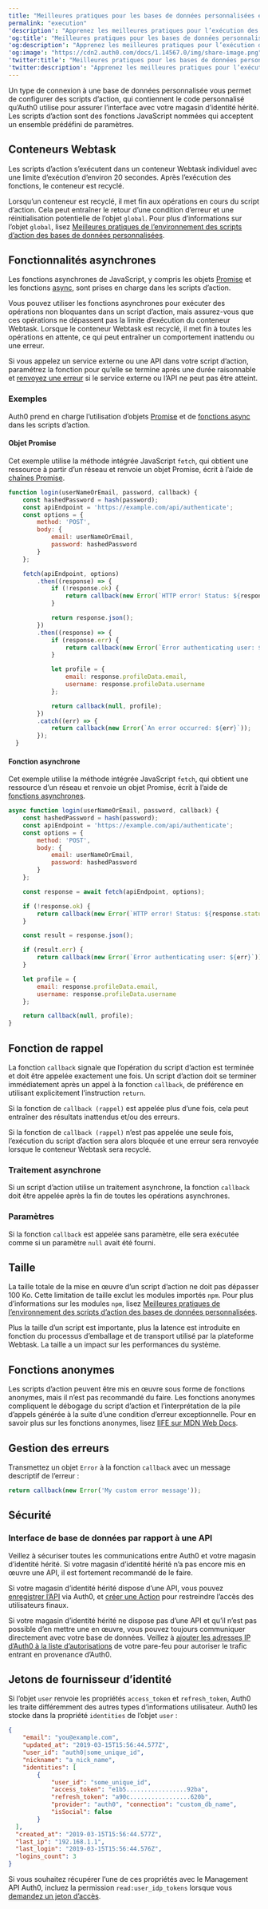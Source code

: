 ```yaml
---
title: "Meilleures pratiques pour les bases de données personnalisées et l’exécution des scripts d’action"
permalink: "execution"
'description': "Apprenez les meilleures pratiques pour l’exécution des scripts d’action des bases de données personnalisées."
'og:title': "Meilleures pratiques pour les bases de données personnalisées et l’exécution des scripts d’action"
'og:description': "Apprenez les meilleures pratiques pour l’exécution des scripts d’action des bases de données personnalisées."
'og:image': "https://cdn2.auth0.com/docs/1.14567.0/img/share-image.png"
'twitter:title': "Meilleures pratiques pour les bases de données personnalisées et l’exécution des scripts d’action"
'twitter:description': "Apprenez les meilleures pratiques pour l’exécution des scripts d’action des bases de données personnalisées."
---
```


Un type de connexion à une base de données personnalisée vous permet de configurer des scripts d’action, qui contiennent le code personnalisé qu’Auth0 utilise pour assurer l’interface avec votre magasin d’identité hérité. Les scripts d’action sont des fonctions JavaScript nommées qui acceptent un ensemble prédéfini de paramètres.

## Conteneurs Webtask

Les scripts d’action s’exécutent dans un conteneur Webtask individuel avec une limite d’exécution d’environ 20 secondes. Après l’exécution des fonctions, le conteneur est recyclé.

Lorsqu’un conteneur est recyclé, il met fin aux opérations en cours du script d’action. Cela peut entraîner le retour d’une condition d’erreur et une réinitialisation potentielle de l’objet `global`. Pour plus d’informations sur l’objet `global`, lisez [Meilleures pratiques de l’environnement des scripts d’action des bases de données personnalisées](/docs/fr-ca/authenticate/database-connections/custom-db/custom-database-connections-scripts/environment).

## Fonctionnalités asynchrones

Les fonctions asynchrones de JavaScript, y compris les objets [Promise](https://developer.mozilla.org/en-US/docs/Web/JavaScript/Reference/Global_Objects/Promise) et les fonctions [async](https://developer.mozilla.org/en-US/docs/Web/JavaScript/Reference/Statements/async_function), sont prises en charge dans les scripts d’action.

Vous pouvez utiliser les fonctions asynchrones pour exécuter des opérations non bloquantes dans un script d’action, mais assurez-vous que ces opérations ne dépassent pas la limite d’exécution du conteneur Webtask. Lorsque le conteneur Webtask est recyclé, il met fin à toutes les opérations en attente, ce qui peut entraîner un comportement inattendu ou une erreur.

Si vous appelez un service externe ou une API dans votre script d’action, paramétrez la fonction pour qu’elle se termine après une durée raisonnable et [renvoyez une erreur](#error-handling) si le service externe ou l’API ne peut pas être atteint.

### Exemples

Auth0 prend en charge l’utilisation d’objets [Promise](https://developer.mozilla.org/en-US/docs/Web/JavaScript/Reference/Global_Objects/Promise) et de [fonctions async](https://developer.mozilla.org/en-US/docs/Web/JavaScript/Reference/Statements/async_function) dans les scripts d’action.

#### Objet Promise

Cet exemple utilise la méthode intégrée JavaScript `fetch`, qui obtient une ressource à partir d’un réseau et renvoie un objet Promise, écrit à l’aide de [chaînes Promise](https://developer.mozilla.org/en-US/docs/Web/JavaScript/Guide/Using_promises#chaining).

```javascript lines
function login(userNameOrEmail, password, callback) {
	const hashedPassword = hash(password);
	const apiEndpoint = 'https://example.com/api/authenticate';
	const options = {
		method: 'POST',
		body: {
			email: userNameOrEmail,
			password: hashedPassword
		}
	};

	fetch(apiEndpoint, options) 
		.then((response) => {
			if (!response.ok) {
				return callback(new Error(`HTTP error! Status: ${response.status}`));
			}

			return response.json();
		})
		.then((response) => {
			if (response.err) {
				return callback(new Error(`Error authenticating user: ${err}`));
			}

			let profile = {
				email: response.profileData.email,
				username: response.profileData.username
			};

			return callback(null, profile);
		})
		.catch((err) => {
			return callback(new Error(`An error occurred: ${err}`));
		});
  }
```

#### Fonction asynchrone

Cet exemple utilise la méthode intégrée JavaScript `fetch`, qui obtient une ressource d’un réseau et renvoie un objet Promise, écrit à l’aide de [fonctions asynchrones](https://developer.mozilla.org/en-US/docs/Web/JavaScript/Reference/Statements/async_function).

```javascript lines
async function login(userNameOrEmail, password, callback) {
	const hashedPassword = hash(password);
	const apiEndpoint = 'https://example.com/api/authenticate';
	const options = {
		method: 'POST',
		body: {
			email: userNameOrEmail,
			password: hashedPassword
		}
	};

	const response = await fetch(apiEndpoint, options);

	if (!response.ok) {
		return callback(new Error(`HTTP error! Status: ${response.status}`));
	}

	const result = response.json();

	if (result.err) {
		return callback(new Error(`Error authenticating user: ${err}`));
	}

	let profile = {
		email: response.profileData.email,
		username: response.profileData.username
	};

	return callback(null, profile);
}
```

## Fonction de rappel

La fonction `callback` signale que l’opération du script d’action est terminée et doit être appelée exactement une fois. Un script d’action doit se terminer immédiatement après un appel à la fonction `callback`, de préférence en utilisant explicitement l’instruction `return`.

<Warning>

Si la fonction de `callback (rappel)` est appelée plus d’une fois, cela peut entraîner des résultats inattendus et/ou des erreurs.

Si la fonction de `callback (rappel)` n’est pas appelée une seule fois, l’exécution du script d’action sera alors bloquée et une erreur sera renvoyée lorsque le conteneur Webtask sera recyclé.

</Warning>

### Traitement asynchrone

Si un script d’action utilise un traitement asynchrone, la fonction `callback` doit être appelée après la fin de toutes les opérations asynchrones.

### Paramètres

Si la fonction `callback` est appelée sans paramètre, elle sera exécutée comme si un paramètre `null` avait été fourni.

## Taille

La taille totale de la mise en œuvre d’un script d’action ne doit pas dépasser 100 Ko. Cette limitation de taille exclut les modules importés `npm`. Pour plus d’informations sur les modules `npm`, lisez [Meilleures pratiques de l’environnement des scripts d’action des bases de données personnalisées](/docs/fr-ca/authenticate/database-connections/custom-db/custom-database-connections-scripts/environment).

Plus la taille d’un script est importante, plus la latence est introduite en fonction du processus d’emballage et de transport utilisé par la plateforme Webtask. La taille a un impact sur les performances du système.

## Fonctions anonymes

Les scripts d’action peuvent être mis en œuvre sous forme de fonctions anonymes, mais il n’est pas recommandé du faire. Les fonctions anonymes compliquent le débogage du script d’action et l’interprétation de la pile d’appels générée à la suite d’une condition d’erreur exceptionnelle. Pour en savoir plus sur les fonctions anonymes, lisez [IIFE sur MDN Web Docs](https://developer.mozilla.org/en-US/docs/Glossary/IIFE).

## Gestion des erreurs

Transmettez un objet `Error` à la fonction `callback` avec un message descriptif de l’erreur :

```javascript lines
return callback(new Error('My custom error message'));
```

## Sécurité

### Interface de base de données par rapport à une API

Veillez à sécuriser toutes les communications entre Auth0 et votre magasin d’identité hérité. Si votre magasin d’identité hérité n’a pas encore mis en œuvre une API, il est fortement recommandé de le faire.

Si votre magasin d’identité hérité dispose d’une API, vous pouvez  [enregistrer l’API](https://auth0.com/docs/get-started/auth0-overview/set-up-apis) via Auth0, et  [créer une Action](https://auth0.com/docs/manage-users/access-control/sample-use-cases-actions-with-authorization#deny-access-to-anyone-calling-an-api) pour restreindre l’accès des utilisateurs finaux.

Si votre magasin d’identité hérité ne dispose pas d’une API et qu’il n’est pas possible d’en mettre une en œuvre, vous pouvez toujours communiquer directement avec votre base de données. Veillez à [ajouter les adresses IP d’Auth0 à la liste d’autorisations](https://auth0.com/docs/secure/security-guidance/data-security/allowlist) de votre pare-feu pour autoriser le trafic entrant en provenance d’Auth0.

## Jetons de fournisseur d’identité

Si l’objet `user` renvoie les propriétés `access_token` et `refresh_token`, Auth0 les traite différemment des autres types d’informations utilisateur. Auth0 les stocke dans la propriété `identities` de l’objet `user` :

```json lines
{
    "email": "you@example.com",
    "updated_at": "2019-03-15T15:56:44.577Z",
    "user_id": "auth0|some_unique_id",
    "nickname": "a_nick_name",
    "identities": [ 
        {
            "user_id": "some_unique_id",
            "access_token": "e1b5.................92ba",
            "refresh_token": "a90c.................620b",
            "provider": "auth0", "connection": "custom_db_name",
            "isSocial": false 
        }
  ], 
  "created_at": "2019-03-15T15:56:44.577Z",
  "last_ip": "192.168.1.1",
  "last_login": "2019-03-15T15:56:44.576Z",
  "logins_count": 3
}
```

Si vous souhaitez récupérer l’une de ces propriétés avec le <Tooltip href="/docs/fr-ca/glossary?term=management-api" tip="Management API
Un produit permettant aux clients d’effectuer des tâches administratives." cta="Voir le glossaire">Management API</Tooltip> Auth0, incluez la permission `read:user_idp_tokens` lorsque vous [demandez un jeton d’accès](https://auth0.com/docs/secure/tokens/access-tokens/get-management-api-access-tokens-for-production).